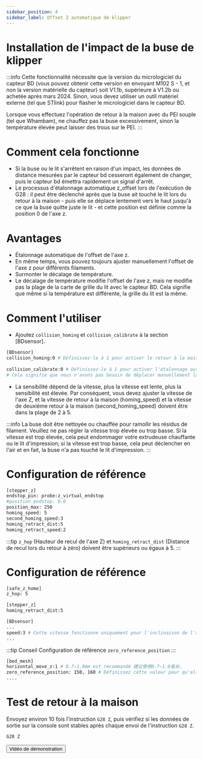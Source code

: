 ```yaml
---
sidebar_position: 4
sidebar_label: Offset Z automatique de klipper
---
```


# Installation de l'impact de la buse de klipper

:::info
Cette fonctionnalité nécessite que la version du micrologiciel du capteur BD (vous pouvez obtenir cette version en envoyant M102 S - 1, et non la version matérielle du capteur) soit V1.1b, supérieure à V1.2b ou achetée après mars 2024. Sinon, vous devez utiliser un outil matériel externe (tel que STlink) pour flasher le micrologiciel dans le capteur BD.

Lorsque vous effectuez l'opération de retour à la maison avec du PEI souple (tel que Whambam), ne chauffez pas la buse excessivement, sinon la température élevée peut laisser des trous sur le PEI.
:::

# Comment cela fonctionne
* Si la buse ou le lit s'arrêtent en raison d'un impact, les données de distance mesurées par le capteur bd cesseront également de changer, puis le capteur bd émettra rapidement un signal d'arrêt.
* Le processus d'étalonnage automatique z_offset lors de l'exécution de G28 : il peut être déclenché après que la buse ait touché le lit lors du retour à la maison - puis elle se déplace lentement vers le haut jusqu'à ce que la buse quitte juste le lit - et cette position est définie comme la position 0 de l'axe z.

# Avantages
* Étalonnage automatique de l'offset de l'axe z.
* En même temps, vous pouvez toujours ajuster manuellement l'offset de l'axe z pour différents filaments.
* Surmonter le décalage de température.
* Le décalage de température modifie l'offset de l'axe z, mais ne modifie pas la plage de la carte de grille du lit avec le capteur BD. Cela signifie que même si la température est différente, la grille du lit est la même.

# Comment l'utiliser

* Ajoutez `collision_homing` et `collision_calibrate` à la section [BDsensor].
``` bash
[BDsensor] 
collision_homing:0 # Définissez-le à 1 pour activer le retour à la maison avec la détection d'impact de la buse. Désactivez-le en le définissant à 0.
                   
collision_calibrate:0 # Définissez-le à 1 pour activer l'étalonnage automatique du capteur BD avec la détection d'impact de la buse. Désactivez-le en le définissant à 0.
# Cela signifie que nous n'avons pas besoin de déplacer manuellement la buse sur le lit et de faire le test du papier avant d'envoyer la commande d'étalonnage M102 S - 6.
```

* La sensibilité dépend de la vitesse, plus la vitesse est lente, plus la sensibilité est élevée. Par conséquent, vous devez ajuster la vitesse de l'axe Z, et la vitesse de retour à la maison (homing_speed) et la vitesse de deuxième retour à la maison (second_homing_speed) doivent être dans la plage de 2 à 5.

:::info
La buse doit être nettoyée ou chauffée pour ramollir les résidus de filament.
Veuillez ne pas régler la vitesse trop élevée ou trop basse. Si la vitesse est trop élevée, cela peut endommager votre extrudeuse chauffante ou le lit d'impression; si la vitesse est trop basse, cela peut déclencher en l'air et en fait, la buse n'a pas touché le lit d'impression.
:::

# Configuration de référence
``` bash
[stepper_z]
endstop_pin: probe:z_virtual_endstop
#position_endstop: 0.0
position_max: 250
homing_speed: 5
second_homing_speed:3
homing_retract_dist:5
homing_retract_speed:2
```

:::tip
`z_hop` (Hauteur de recul de l'axe Z) et `homing_retract_dist` (Distance de recul lors du retour à zéro) doivent être supérieurs ou égaux à 5.
:::
# Configuration de référence

```bash
[safe_z_home]
z_hop: 5 

[stepper_z]
homing_retract_dist:5
```
```bash
[BDsensor] 
...
speed:3 # Cette vitesse fonctionne uniquement pour l'inclinaison de l'axe Z et la commande PROBE_ACCURACY. #
...

```
:::tip Conseil
Configuration de référence `zero_reference_position`
:::

``` bash
[bed_mesh]
horizontal_move_z:1 # 0.7~1.0mm est recommandé 建议使用0.7~1.0毫米。
zero_reference_position: 150, 160 # Définissez cette valeur pour qu'elle soit la même que la position home_xy_position qui est dans la section  ## Définissez cette valeur pour qu'elle soit la même que la position home_xy_position qui est dans la section safe_z_home.
....
```

# Test de retour à la maison
Envoyez environ 10 fois l'instruction `G28 Z`, puis vérifiez si les données de sortie sur la console sont stables après chaque envoi de l'instruction `G28 Z`.
``` bash
G28 Z
```
<Button variant="contained" disableElevation href="https://www.youtube.com/watch?v=RuPoXbrSPDc">Vidéo de démonstration</Button> 